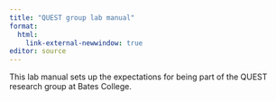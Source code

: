 ```yaml
---
title: "QUEST group lab manual"
format: 
  html:
    link-external-newwindow: true
editor: source
---
```


This lab manual sets up the expectations for being part of the QUEST research group at Bates College.